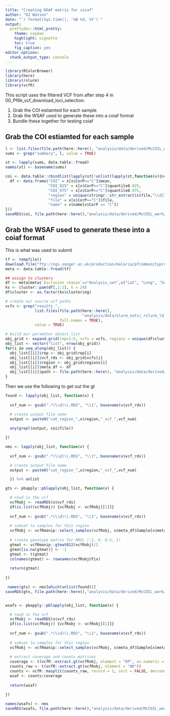 ```yaml
---
title: "Creating WSAF matrix for coiaf"
author: "OJ Watson"
date: "`r format(Sys.time(), '%B %d, %Y')`"
output:
  prettydoc::html_pretty:
    theme: cayman
    highlight: vignette
    toc: true
    fig_caption: yes
editor_options: 
  chunk_output_type: console
---
```


```r
library(RColorBrewer)
library(here)
library(rslurm)
library(vcfR)
```

This script uses the filtered VCF from after step 4 in 00_Pf6k_vcf_download_loci_selection:

1. Grab the COI estiamted for each sample
2. Grab the WSAF used to generate these into a coiaf format
3. Bundle these together for testing coiaf


## Grab the COI estiamted for each sample

```r

l <- list.files(file.path(here::here(), "analysis/data/derived/McCOIL_work"), full.names = TRUE)
sums <- grep("summary", l, value = TRUE)

st <- lapply(sums, data.table::fread)
names(st) <- basename(sums)

coi <- data.table::rbindlist(lapply(st[!unlist(lapply(st,function(x){nrow(x)==0}))], function(x){
  df <- data.frame("COI" = x[x$CorP=="C"]$mean,
                   "COI_025" = x[x$CorP=="C"]$quantile0.025,
                   "COI_975" = x[x$CorP=="C"]$quantile0.975,
                   "region" = unique(stringr::str_extract(x$file,"\\d{1,2}")),
                   "file" = x[x$CorP=="C"]$file,
                   "name" = x$name[x$CorP == "C"])
}))
saveRDS(coi, file.path(here::here(),"analysis/data/derived/McCOIL_work/RMCL_coi_out.rds"))
```

## Grab the WSAF used to generate these into a coiaf format

This is what was used to submit
```r

tf <- tempfile()
download.file("ftp://ngs.sanger.ac.uk/production/malaria/pfcommunityproject/Pf6/Pf_6_samples.txt",tf)
meta <- data.table::fread(tf)

## assign to clusters
df <- meta[meta$`Exclusion reason`=="Analysis_set",c("Lat", "Long", "Sample")]
ks <- cluster::pam(df[,1:2], k = 24)
df$cluster <- as.factor(ks$clustering)

# create our source vcf paths
vcfs <- grep("results_", 
             list.files(file.path(here::here(), 
                                  "analysis/data/slurm_outs/_rslurm_ld_filter"),
                        full.names = TRUE), 
             value = TRUE)

# build our parameter object list
obj_grid <- expand.grid(rep=1:5, vcfs = vcfs, regions = unique(df$cluster), stringsAsFactors = FALSE)
obj_list <- vector("list", nrow(obj_grid))
for(i in seq_along(obj_list)) {
  obj_list[[i]]$rep <- obj_grid$rep[i]
  obj_list[[i]]$vcf_rds <- obj_grid$vcfs[i]
  obj_list[[i]]$region <- obj_grid$regions[i]
  obj_list[[i]]$meta_df <- df
  obj_list[[i]]$path <- file.path(here::here(), "analysis/data/derived/McCOIL_work")
}

```

Then we use the following to get out the gt

```r

found <- lapply(obj_list, function(x) {
  
  vcf_num <- gsub(".*(\\d)\\.RDS", "\\1", basename(x$vcf_rds))

  # create output file name
  output <- paste0("cat_region_",x$region,"_vcf_",vcf_num)
  
  any(grepl(output, coi$file))

})

nms <- lapply(obj_list, function(x) {
  
  vcf_num <- gsub(".*(\\d)\\.RDS", "\\1", basename(x$vcf_rds))

  # create output file name
  output <- paste0("cat_region_",x$region,"_vcf_",vcf_num)

  }) %>% unlist

gts <- pbapply::pblapply(obj_list, function(x) {

  # read in the vcf
  vcfRobj <- readRDS(x$vcf_rds)
  if(is.list(vcfRobj)) {vcfRobj <- vcfRobj[[1]]}
  
  vcf_num <- gsub(".*(\\d)\\.RDS", "\\1", basename(x$vcf_rds))
  
  # subset to samples for this region
  vcfRobj <- vcfRmanip::select_samples(vcfRobj, x$meta_df$Sample[x$meta_df$cluster == x$region])
  
  # create genotype matrix for RMCL (-1, 0, 0.5, 1)
  gtmat <- vcfRmanip::gtmat012(vcfRobj)/2
  gtmat[is.na(gtmat)] <- -1
  gtmat <- t(gtmat)
  colnames(gtmat) <- rownames(vcfRobj@fix)
  
  return(gtmat)
  
})

 names(gts) <- nms[which(unlist(found))]
saveRDS(gts, file.path(here::here(),"analysis/data/derived/McCOIL_work/RMCL_gts.rds"))


wsafs <- pbapply::pblapply(obj_list, function(x) {

  # read in the vcf
  vcfRobj <- readRDS(x$vcf_rds)
  if(is.list(vcfRobj)) {vcfRobj <- vcfRobj[[1]]}
  
  vcf_num <- gsub(".*(\\d)\\.RDS", "\\1", basename(x$vcf_rds))
  
  # subset to samples for this region
  vcfRobj <- vcfRmanip::select_samples(vcfRobj, x$meta_df$Sample[x$meta_df$cluster == x$region])
   
  # extract coverage and counts matrices
  coverage <- t(vcfR::extract.gt(vcfRobj, element = "DP", as.numeric = T))
  counts_raw <- t(vcfR::extract.gt(vcfRobj, element = "AD"))
  counts <- vcfR::masplit(counts_raw, record = 1, sort = FALSE, decreasing = FALSE)
  wsaf <- counts/coverage
  
  return(wsaf)
  
})

names(wsafs) <- nms
saveRDS(wsafs, file.path(here::here(),"analysis/data/derived/McCOIL_work/RMCL_wsafs.rds"))

```

